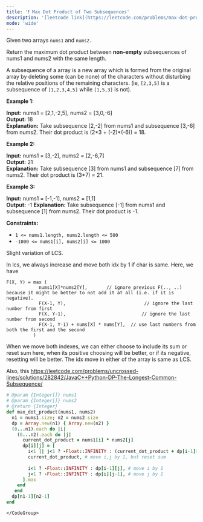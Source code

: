 ```yaml
---
title: '❗️ Max Dot Product of Two Subsequences'
description: '[leetcode link](https://leetcode.com/problems/max-dot-product-of-two-subsequences/description/)'
mode: 'wide'
---
```

<Tabs>
  <Tab title="Question" icon="circle-question" iconType="regular">
    <Card>
      <p>Given two arrays <code>nums1</code>&nbsp;and <code><font face="monospace">nums2</font></code><font face="monospace">.</font></p>  <p>Return the maximum dot product&nbsp;between&nbsp;<strong>non-empty</strong> subsequences of nums1 and nums2 with the same length.</p>  <p>A subsequence of a array is a new array which is formed from the original array by deleting some (can be none) of the characters without disturbing the relative positions of the remaining characters. (ie,&nbsp;<code>[2,3,5]</code>&nbsp;is a subsequence of&nbsp;<code>[1,2,3,4,5]</code>&nbsp;while <code>[1,5,3]</code>&nbsp;is not).</p>   <p><strong class="example">Example 1:</strong></p>   <strong>Input:</strong> nums1 = [2,1,-2,5], nums2 = [3,0,-6] <br/> <strong>Output:</strong> 18 <br/> <strong>Explanation:</strong> Take subsequence [2,-2] from nums1 and subsequence [3,-6] from nums2. Their dot product is (2*3 + (-2)*(-6)) = 18.  <p><strong class="example">Example 2:</strong></p>   <strong>Input:</strong> nums1 = [3,-2], nums2 = [2,-6,7] <br/> <strong>Output:</strong> 21 <br/> <strong>Explanation:</strong> Take subsequence [3] from nums1 and subsequence [7] from nums2. Their dot product is (3*7) = 21.  <p><strong class="example">Example 3:</strong></p>   <strong>Input:</strong> nums1 = [-1,-1], nums2 = [1,1] <br/> <strong>Output:</strong> -1 <strong>Explanation: </strong>Take subsequence [-1] from nums1 and subsequence [1] from nums2. Their dot product is -1.   <p><strong>Constraints:</strong></p>  <ul>  <li><code>1 &lt;= nums1.length, nums2.length &lt;= 500</code></li>  <li><code>-1000 &lt;= nums1[i], nums2[i] &lt;= 1000</code></li> </ul> 
    </Card>
  </Tab>
  <Tab title="Solution" icon="lightbulb" iconType="regular" >
    <Card>
      Slight variation of LCS. 

In lcs, we always increase and move both idx by 1 if char is same. Here, we have 
```
F(X, Y) = max (
            nums1[X]*nums2[Y],       // ignore previous F(.., ..) because it might be better to not add it at all (i.e. if it is negative).
            F(X-1, Y),                             // ignore the last number from first
            F(X, Y-1),                            // ignore the last number from second
            F(X-1, Y-1) + nums[X] * nums[Y],  // use last numbers from both the first and the second
          )
```

When we move both indexes, we can either choose to include its sum or reset sum here, when its positive choosing will be better, or if its negative, resetting will be better. The idx move in either of the array is same as LCS. 

Also, this https://leetcode.com/problems/uncrossed-lines/solutions/282842/JavaC++Python-DP-The-Longest-Common-Subsequence/
    </Card>
  <Expandable title="code">
    <CodeGroup dropdown>
```ruby title="Max Dot Product of Two Subsequences" lines
# @param {Integer[]} nums1
# @param {Integer[]} nums2
# @return {Integer}
def max_dot_product(nums1, nums2)
  n1 = nums1.size; n2 = nums2.size
  dp = Array.new(n1) { Array.new(n2) }
  (0...n1).each do |i|
    (0...n2).each do |j|
      current_dot_product = nums1[i] * nums2[j]
      dp[i][j] = [
        i<1 || j<1 ? -Float::INFINITY : (current_dot_product + dp[i-1][j-1]), # move i,j by 1, and continue sum
        current_dot_product, # move i,j by 1, but reset sum
        
        i<1 ? -Float::INFINITY : dp[i-1][j], # move i by 1
        j<1 ? -Float::INFINITY : dp[i][j-1], # move j by 1
      ].max
    end
   end
  dp[n1-1][n2-1]
end
```
    </CodeGroup>
  </Expandable>
  </Tab>
</Tabs>